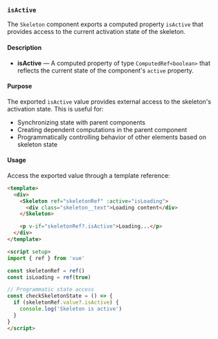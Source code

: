 ### `isActive`

The `Skeleton` component exports a computed property `isActive` that provides access to the current activation state of the skeleton.

#### Description

- **isActive** — A computed property of type `ComputedRef<boolean>` that reflects the current state of the component's `active` property.

#### Purpose

The exported `isActive` value provides external access to the skeleton's activation state. This is useful for:

- Synchronizing state with parent components
- Creating dependent computations in the parent component
- Programmatically controlling behavior of other elements based on skeleton state

#### Usage

Access the exported value through a template reference:

```html
<template>
  <div>
    <Skeleton ref="skeletonRef" :active="isLoading">
      <div class="skeleton__text">Loading content</div>
    </Skeleton>

    <p v-if="skeletonRef?.isActive">Loading...</p>
  </div>
</template>

<script setup>
import { ref } from 'vue'

const skeletonRef = ref()
const isLoading = ref(true)

// Programmatic state access
const checkSkeletonState = () => {
  if (skeletonRef.value?.isActive) {
    console.log('Skeleton is active')
  }
}
</script>
```
